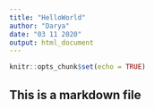 ```yaml
---
title: "HelloWorld"
author: "Darya"
date: "03 11 2020"
output: html_document
---
```


```r
knitr::opts_chunk$set(echo = TRUE)
```

## This is a markdown file